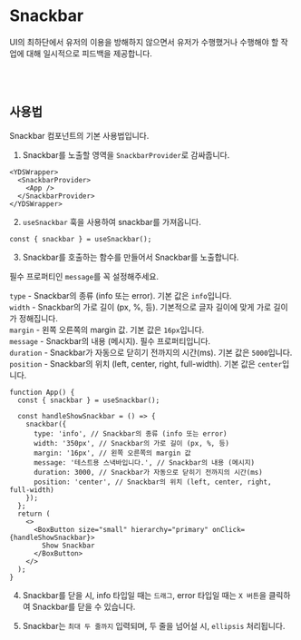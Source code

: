 
<Meta of={SnackbarStories} />

# Snackbar

UI의 최하단에서 유저의 이용을 방해하지 않으면서 유저가 수행했거나 수행해야 할 작업에 대해 일시적으로 피드백을 제공합니다.

<Canvas of={SnackbarStories.Test} />
<Controls />

<br />
<br />

## 사용법

Snackbar 컴포넌트의 기본 사용법입니다.

1. Snackbar를 노출할 영역을 `SnackbarProvider`로 감싸줍니다.

```tsx
<YDSWrapper>
  <SnackbarProvider>
    <App />
  </SnackbarProvider>
</YDSWrapper>
```

2. `useSnackbar` 훅을 사용하여 snackbar를 가져옵니다.

```tsx
const { snackbar } = useSnackbar();
```

3. Snackbar를 호출하는 함수를 만들어서 Snackbar를 노출합니다.

필수 프로퍼티인 `message`를 꼭 설정해주세요.

`type` - Snackbar의 종류 (info 또는 error). 기본 값은 `info`입니다. <br />
`width` - Snackbar의 가로 길이 (px, %, 등). 기본적으로 글자 길이에 맞게 가로 길이가 정해집니다. <br />
`margin` - 왼쪽 오른쪽의 margin 값. 기본 값은 `16px`입니다. <br />
`message` - Snackbar의 내용 (메시지). 필수 프로퍼티입니다. <br />
`duration` - Snackbar가 자동으로 닫히기 전까지의 시간(ms). 기본 값은 `5000`입니다. <br />
`position` - Snackbar의 위치 (left, center, right, full-width). 기본 값은 `center`입니다.

```tsx
function App() {
  const { snackbar } = useSnackbar();

  const handleShowSnackbar = () => {
    snackbar({
      type: 'info', // Snackbar의 종류 (info 또는 error)
      width: '350px', // Snackbar의 가로 길이 (px, %, 등)
      margin: '16px', // 왼쪽 오른쪽의 margin 값
      message: '테스트용 스낵바입니다.', // Snackbar의 내용 (메시지)
      duration: 3000, // Snackbar가 자동으로 닫히기 전까지의 시간(ms)
      position: 'center', // Snackbar의 위치 (left, center, right, full-width)
    });
  };
  return (
    <>
      <BoxButton size="small" hierarchy="primary" onClick={handleShowSnackbar}>
        Show Snackbar
      </BoxButton>
    </>
  );
}
```

4. Snackbar를 닫을 시, info 타입일 때는 `드래그`, error 타입일 때는 `X 버튼`을 클릭하여 Snackbar를 닫을 수 있습니다.

<Canvas of={SnackbarStories.CloseTest} />

5. Snackbar는 `최대 두 줄까지` 입력되며, 두 줄을 넘어설 시, `ellipsis` 처리됩니다.

<Canvas of={SnackbarStories.OverflowTest} />
